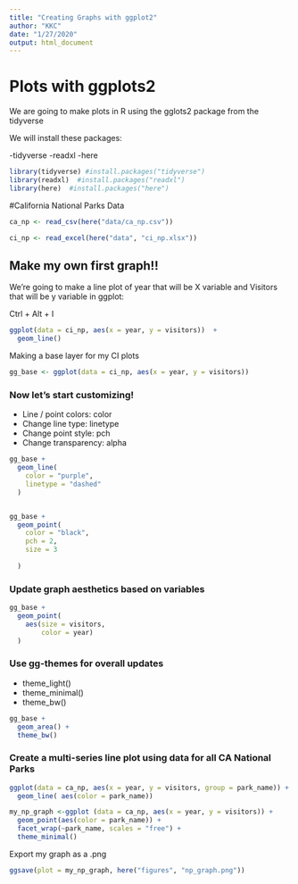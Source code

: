 ```yaml
---
title: "Creating Graphs with ggplot2"
author: "KKC"
date: "1/27/2020"
output: html_document
---
```


# Plots with ggplots2

We are going to make plots in R using the gglots2 package from the tidyverse

We will install these packages:

-tidyverse
-readxl
-here

```r
library(tidyverse) #install.packages("tidyverse")
library(readxl)  #install.packages("readxl")
library(here)  #install.packages("here")

```

#California National Parks Data

```r

ca_np <- read_csv(here("data/ca_np.csv"))

ci_np <- read_excel(here("data", "ci_np.xlsx"))

```

## Make my own first graph!!

We're going to make a line plot of year that will be X variable and Visitors that will be y variable in ggplot:

Ctrl + Alt + I
```r
ggplot(data = ci_np, aes(x = year, y = visitors))  + 
  geom_line()


```

Making a base layer for my CI plots
```r
gg_base <- ggplot(data = ci_np, aes(x = year, y = visitors))


```

### Now let's start customizing!

- Line / point colors: color
- Change line type: linetype
- Change point style: pch
- Change transparency: alpha

```r
gg_base + 
  geom_line(
    color = "purple",
    linetype = "dashed"
  )



```
```r
gg_base + 
  geom_point(
    color = "black",
    pch = 2,
    size = 3
    
  )
```

### Update graph aesthetics based on variables

```r
gg_base +
  geom_point(
    aes(size = visitors,
        color = year)
  )
```

###  Use gg-themes for overall updates

- theme_light()
- theme_minimal()
- theme_bw()
```r
gg_base +
  geom_area() +
  theme_bw()


```
### Create a multi-series line plot using data for all CA National Parks

```r
ggplot(data = ca_np, aes(x = year, y = visitors, group = park_name)) +
  geom_line( aes(color = park_name))
```

```r
my_np_graph <-ggplot (data = ca_np, aes(x = year, y = visitors)) + 
  geom_point(aes(color = park_name)) +
  facet_wrap(~park_name, scales = "free") +
  theme_minimal()
```
Export my graph as a .png
```r
ggsave(plot = my_np_graph, here("figures", "np_graph.png"))
```



